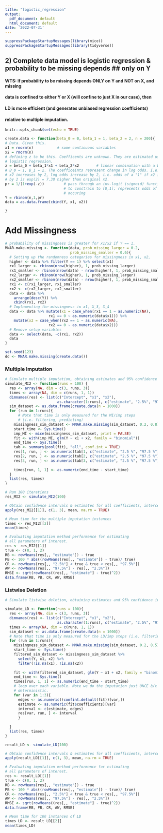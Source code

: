 ```yaml
---
title: "logistic_regression"
output:
  pdf_document: default
  html_document: default
date: '2022-07-31'
---
```

```r
suppressPackageStartupMessages(library(mice))
suppressPackageStartupMessages(library(tidyverse))
```

## 2) Complete data model is logistic regression & probability to be missing depends ## only on Y

#### WTS: If probability to be missing depends ONLY on Y and NOT on X, and missing 
#### data is confined to either Y or X (will confine to just X in our case), then
#### LD is more efficient (and generates unbiased regression coefficients) 
####  relative to multiple imputation.
```r
knitr::opts_chunk$set(echo = TRUE)
```




```r
create.data <- function(beta_0 = 0, beta_1 = 1, beta_2 = 2, n = 200){
# Data. Given this.
x1 = rnorm(n)           # some continuous variables 
x2 = rnorm(n)
# defining z to be this. Coefficents are unknown. They are estimated using MLE as part of 
# logistic regression.
z = beta_0 + beta_1*x1 + beta_2*x2        # linear combination with a bias. Here, 
# B_0 = 1, B_1 = 2. The coefficeints represent change in log odds. I.e. if 
# x2 increases by 2, log odds increase by 2, i.e. odds of a "1" if x2 increases
# by 2 is exp(2) = 7.38 higher than original x2.
pr = 1/(1+exp(-z))         # pass through an inv-logit (sigmoid) function to
                           # to constrain to [0,1]; represents odds of event
                           # occuring
Y = rbinom(n,1,pr)   
data = as.data.frame(cbind(Y, x1, x2))

}
```



# Add Missingness
```r
# probability of missingness is greater for x1/x2 if Y == 1.
MNAR.make.missing <- function(data, prob_missing_larger = 0.2, 
                              prob_missing_smaller = 0.6){
  # Setting up the randomness categories for missingness in x1, x2,  
  higher <- data %>% filter(Y == 1) %>% select(x1) 
  rx1_larger <- rbinom(nrow(higher), 1, prob_missing_larger)
  rx1_smaller <- rbinom(nrow(data) - nrow(higher), 1, prob_missing_smaller)
  rx2_larger <- rbinom(nrow(higher), 1, prob_missing_larger)
  rx2_smaller <- rbinom(nrow(data) - nrow(higher), 1, prob_missing_smaller)
  rx1 <- c(rx1_larger, rx1_smaller)
  rx2 <- c(rx2_larger, rx2_smaller)
  data <- data %>% 
    arrange(desc(Y)) %>%
    cbind(rx1, rx2)
  # Implementing the missingness in x1, X_3, X_4
  data <- data %>% mutate(x1 = case_when(rx1 == 1 ~ as.numeric(NA), 
                    rx1 == 0 ~ as.numeric(data$x1))) %>%
    mutate(x2 = case_when(rx2 == 1 ~ as.numeric(NA), 
                    rx2 == 0 ~ as.numeric(data$x2)))
  # Remove setup variables
  data <- select(data, -c(rx1, rx2)) 
  data
}

```
```r
set.seed(123)
dd <- MNAR.make.missing(create.data())
```


### Multiple Imputation

```r
# Simulate multiple imputation, obtaining estimates and 95% confidence interval.
simulate_MI2 <- function(runs = 100) {
  res <- array(NA, dim = c(3, runs, 3))
  times <- array(NA, dim = c(runs, 1, 1))
  dimnames(res) <- list(c("Intercept", "x1", "x2"),
                        as.character(1:runs), c("estimate", "2.5%", "97.5%"))
  sim_dataset <- as.data.frame(create.data(n = 1000))
  for (run in 1:runs){
      # Note that time is only measured for the MI/imp steps 
      # (i.e. filtering, predicting)
    missingness_sim_dataset <- MNAR.make.missing(sim_dataset, 0.2, 0.8)
    start_time <- Sys.time()
    imp_MI <- mice(missingness_sim_dataset, print = FALSE)
    fit <- with(imp_MI, glm(Y ~ x1 + x2, family = "binomial"))
    end_time <- Sys.time()
    tab <- summary(pool(fit), "all", conf.int = TRUE)  
    res[1, run, ] <- as.numeric(tab[1, c("estimate", "2.5 %", "97.5 %")])  
    res[2, run, ] <- as.numeric(tab[2, c("estimate", "2.5 %", "97.5 %")])
    res[3, run, ] <- as.numeric(tab[3, c("estimate", "2.5 %", "97.5 %")])
    
    times[run, 1, 1] <- as.numeric(end_time - start_time)
  }
  list(res, times)
}

```

```r
# Run 100 iterations 
res_MI2 <- simulate_MI2(100)
```


```r
# Obtain confidence intervals & estimates for all coefficients, intercept.
apply(res_MI2[[1]], c(1, 3), mean, na.rm = TRUE)

```

```r
# Mean time for the multiple imputation instances
times <- res_MI2[[2]]
mean(times)
```



```r
# Evaluating imputation method performance for estimating
# all parameters of interest.
res <- res_MI2[[1]]
true <- c(0, 1, 2)
RB <- rowMeans(res[,, "estimate"]) - true
PB <- 100 * abs((rowMeans(res[,, "estimate"]) - true)/ true)
CR <- rowMeans(res[,, "2.5%"] < true & true < res[,, "97.5%"])
AW <- rowMeans(res[,, "97.5%"] - res[,, "2.5%"])
RMSE <- sqrt(rowMeans((res[,, "estimate"] - true)^2))
data.frame(RB, PB, CR, AW, RMSE)
```

###  Listwise Deletion

```r
# Simulate listwise deletion, obtaining estimates and 95% confidence interval.

simulate_LD <- function(runs = 100){
  res <- array(NA, dim = c(3, runs, 3))
  dimnames(res) <- list(c("Intercept", "x1", "x2"),
                        as.character(1:runs), c("estimate", "2.5%", "97.5%"))
  times <- array(NA, dim = c(runs, 1, 1))
  sim_dataset <- as.data.frame(create.data(n = 1000))
  # Note that time is only measured for the LD/imp steps (i.e. filtering, predicting)
  for (run in 1:runs){
    missingness_sim_dataset <- MNAR.make.missing(sim_dataset, 0.2, 0.5)
    start_time <- Sys.time()
    filtered_sim_dataset <- missingness_sim_dataset %>% 
      select(Y, x1, x2) %>%
      filter(!is.na(x1), !is.na(x2))
    
    fit <- with(filtered_sim_dataset, glm(Y ~ x1 + x2, family = "binomial"))
    end_time <- Sys.time()
    times[run, 1, 1] <- as.numeric(end_time - start_time)
    # loop over each variable. Note we do the imputation just ONCE b/c LD is 
    # deterministic.
    for (var in 1:3){
      edges <- as.numeric((confint.default(fit))[var,])
      estimate <- as.numeric(fit$coefficients)[var]
      interval <- c(estimate, edges)
      res[var, run, ] <- interval
      }
  
  }
  list(res, times)
}

```

```r
result_LD <- simulate_LD(100)

```


```r
# Obtain confidence intervals & estimates for all coefficients, intercept.
apply(result_LD[[1]], c(1, 3), mean, na.rm = TRUE)

```

```r
# Evaluating imputation method performance for estimating
# all parameters of interest.
res <- result_LD[[1]]
true <- c(0, 1, 2)
RB <- rowMeans(res[,, "estimate"]) - true
PB <- 100 * abs((rowMeans(res[,, "estimate"]) - true)/ true)
CR <- rowMeans(res[,, "2.5%"] < true & true < res[,, "97.5%"])
AW <- rowMeans(res[,, "97.5%"] - res[,, "2.5%"])
RMSE <- sqrt(rowMeans((res[,, "estimate"] - true)^2))
data.frame(RB, PB, CR, AW, RMSE)
```

```r
# Mean time for 100 instances of LD
times_LD <- result_LD[[2]]
mean(times_LD)
```

